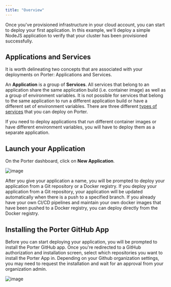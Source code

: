 ```yaml
---
title: "Overview"
---
```


Once you've provisioned infrastructure in your cloud account, you can start to deploy your first application. In this example, we'll deploy a simple NodeJS application to verify that your cluster has been provisioned successfully.

## Applications and Services

It is worth delineating two concepts that are associated with your deployments on Porter: Applications and Services.

An **Application** is a group of **Services**. All services that belong to an application share the same application build (i.e. container image) as well as a group of environment variables.
It is not possible for services that belong to the same application to run a different application build or have a different set of environment variables. There are three different [types of services](/deploy/types-of-services) that you can deploy on Porter.

If you need to deploy applications that run different container images or have different environment variables, you will have to deploy them as a separate application.

## Launch your Application[](#launch-your-application "Direct link to heading")

On the Porter dashboard, click on **New Application**.

![image](/images/deploying-applications/new-application.png)

After you give your application a name, you will be prompted to deploy your application from a Git repository or a Docker registry.
If you deploy your application from a Git repository, your application will be updated automatically when there is a push to a specified branch.
If you already have your own CI/CD pipelines and maintain your own docker images that have been pushed to a Docker registry, you can 
deploy directly from the Docker registry.

## Installing the Porter GitHub App

Before you can start deploying your application, you will be prompted to install the Porter GitHub app.
Once you're redirected to a GitHub authorization and installation screen, select which repositories you want to install the Porter App in.
Depending on your Github organization settings, you may need to request the installation and wait for an approval from your organization admin.

![image](/images/deploying-applications/install-github-app.png)